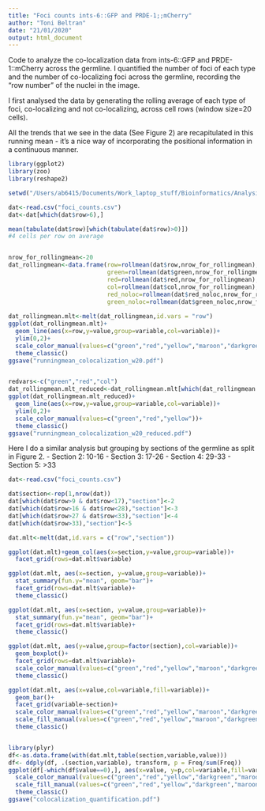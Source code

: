 ```yaml
---
title: "Foci counts ints-6::GFP and PRDE-1;;mCherry"
author: "Toni Beltran"
date: "21/01/2020"
output: html_document
---
```


Code to analyze the co-localization data from ints-6::GFP and PRDE-1::mCherry across the germline. I quantified the number of foci of each type and the number of co-localizing foci across the germline, recording the "row number" of the nuclei in the image.

I first analysed the data by generating the rolling average of each type of foci, co-localizing and not co-localizing, across cell rows (window size=20 cells).

All the trends that we see in the data (See Figure 2) are recapitulated in this running mean - it's a nice way of incorporating the positional information in a continuous manner.

```r

library(ggplot2)
library(zoo)
library(reshape2)

setwd("/Users/ab6415/Documents/Work_laptop_stuff/Bioinformatics/Analysis/INTEGRATOR_PAPER_ANALYSES/Fig2_imaging_ints6GFP_prde1cherry/")

dat<-read.csv("foci_counts.csv")
dat<-dat[which(dat$row>6),]

mean(tabulate(dat$row)[which(tabulate(dat$row)>0)])
#4 cells per row on average


nrow_for_rollingmean<-20
dat_rollingmean<-data.frame(row=rollmean(dat$row,nrow_for_rollingmean),
                            green=rollmean(dat$green,nrow_for_rollingmean),
                            red=rollmean(dat$red,nrow_for_rollingmean),
                            col=rollmean(dat$col,nrow_for_rollingmean),
                            red_noloc=rollmean(dat$red_noloc,nrow_for_rollingmean),
                            green_noloc=rollmean(dat$green_noloc,nrow_for_rollingmean))
                            
dat_rollingmean.mlt<-melt(dat_rollingmean,id.vars = "row")
ggplot(dat_rollingmean.mlt)+
  geom_line(aes(x=row,y=value,group=variable,col=variable))+
  ylim(0,2)+
  scale_color_manual(values=c("green","red","yellow","maroon","darkgreen"))+
  theme_classic()
ggsave("runningmean_colocalization_w20.pdf")


redvars<-c("green","red","col")                  
dat_rollingmean.mlt_reduced<-dat_rollingmean.mlt[which(dat_rollingmean.mlt$variable %in% redvars),]
ggplot(dat_rollingmean.mlt_reduced)+
  geom_line(aes(x=row,y=value,group=variable,col=variable))+
  ylim(0,2)+
  scale_color_manual(values=c("green","red","yellow"))+
  theme_classic()
ggsave("runningmean_colocalization_w20_reduced.pdf")

```

Here I do a similar analysis but grouping by sections of the germline as split in Figure 2.
  - Section 2: 10-16
  - Section 3: 17-26
  - Section 4: 29-33
  - Section 5: >33
  
```r

dat<-read.csv("foci_counts.csv")

dat$section<-rep(1,nrow(dat))
dat[which(dat$row>9 & dat$row<17),"section"]<-2
dat[which(dat$row>16 & dat$row<28),"section"]<-3
dat[which(dat$row>27 & dat$row<33),"section"]<-4
dat[which(dat$row>33),"section"]<-5

dat.mlt<-melt(dat,id.vars = c("row","section"))

ggplot(dat.mlt)+geom_col(aes(x=section,y=value,group=variable))+
  facet_grid(rows=dat.mlt$variable)

ggplot(dat.mlt, aes(x=section, y=value,group=variable))+
  stat_summary(fun.y="mean", geom="bar")+
  facet_grid(rows=dat.mlt$variable)+
  theme_classic()

ggplot(dat.mlt, aes(x=section, y=value,group=variable))+
  stat_summary(fun.y="mean", geom="bar")+
  facet_grid(rows=dat.mlt$variable)+
  theme_classic()

ggplot(dat.mlt, aes(y=value,group=factor(section),col=variable))+
  geom_boxplot()+
  facet_grid(rows=dat.mlt$variable)+
  scale_color_manual(values=c("green","red","yellow","maroon","darkgreen"))+
  theme_classic()

ggplot(dat.mlt, aes(x=value,col=variable,fill=variable))+
  geom_bar()+
  facet_grid(variable~section)+
  scale_color_manual(values=c("green","red","yellow","maroon","darkgreen"))+
  scale_fill_manual(values=c("green","red","yellow","maroon","darkgreen"))+
  theme_classic()


library(plyr)
df<-as.data.frame(with(dat.mlt,table(section,variable,value)))
df<- ddply(df, .(section,variable), transform, p = Freq/sum(Freq))
ggplot(df[-which(df$value==0),], aes(x=value, y=p,col=variable,fill=variable))+geom_col()+facet_grid(variable~section)+
  scale_color_manual(values=c("green","red","yellow","darkgreen","maroon"))+
  scale_fill_manual(values=c("green","red","yellow","darkgreen","maroon"))+
  theme_classic()
ggsave("colocalization_quantification.pdf")

```
